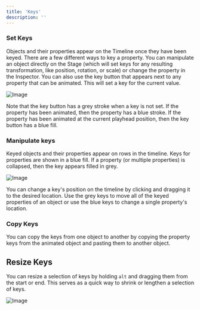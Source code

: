 ```yaml
---
title: 'Keys'
description: ''
---
```



<YouTube id="-2jtNJnLB2Y" />

### Set Keys 

Objects and their properties appear on the Timeline once they have been keyed. There are a few different ways to key a property. You can manipulate an object directly on the Stage (which will set keys for any resulting transformation, like position, rotation, or scale) or change the property in the Inspector. You can also use the key button that appears next to any property that can be animated. This will set a key for the current value.

![Image](https://ucarecdn.com/121a3078-7e4d-4695-84bd-70da087e9177/)

Note that the key button has a grey stroke when a key is not set. If the property has been animated, then the property has a blue stroke. If the property has been animated at the current playhead position, then the key button has a blue fill.

### Manipulate keys

Keyed objects and their properties appear on rows in the timeline. Keys for properties are shown in a blue fill. If a property (or multiple properties) is collapsed, then the key appears filled in grey.

![Image](https://ucarecdn.com/4a8fc418-1335-42b6-a640-5f2461b14e94/)

You can change a key's position on the timeline by clicking and dragging it to the desired location. Use the grey keys to move all of the keyed properties of an object or use the blue keys to change a single property's location.

### Copy Keys 

You can copy the keys from one object to another by copying the property keys from the animated object and pasting them to another object.

## Resize Keys

You can resize a selection of keys by holding `alt` and dragging them from the start or end. This serves as a quick way to shrink or lengthen a selection of keys.

![Image](https://ucarecdn.com/9bb04dbc-dade-4bbc-bc25-70015acc9992/)